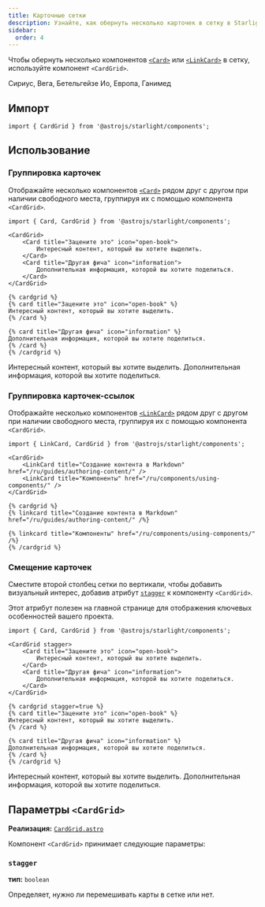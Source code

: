 ```yaml
---
title: Карточные сетки
description: Узнайте, как обернуть несколько карточек в сетку в Starlight.
sidebar:
  order: 4
---
```



Чтобы обернуть несколько компонентов [`<Card>`](/ru/components/cards/) или [`<LinkCard>`](/ru/components/link-cards/) в сетку, используйте компонент `<CardGrid>`.


<Preview>

<CardGrid slot="preview">
	<Card title="Звёзды" icon="star">
		Сириус, Вега, Бетельгейзе
	</Card>
	<Card title="Moons" icon="moon">
		Ио, Европа, Ганимед
	</Card>
</CardGrid>

</Preview>

## Импорт

```tsx
import { CardGrid } from '@astrojs/starlight/components';
```

## Использование

### Группировка карточек

Отображайте несколько компонентов [`<Card>`](/ru/components/cards/) рядом друг с другом при наличии свободного места, группируя их с помощью компонента `<CardGrid>`.

<Preview>

```mdx {3,10}
import { Card, CardGrid } from '@astrojs/starlight/components';

<CardGrid>
	<Card title="Зацените это" icon="open-book">
		Интересный контент, который вы хотите выделить.
	</Card>
	<Card title="Другая фича" icon="information">
		Дополнительная информация, которой вы хотите поделиться.
	</Card>
</CardGrid>
```

<Fragment slot="markdoc">

```markdoc {1,9}
{% cardgrid %}
{% card title="Зацените это" icon="open-book" %}
Интересный контент, который вы хотите выделить.
{% /card %}

{% card title="Другая фича" icon="information" %}
Дополнительная информация, которой вы хотите поделиться.
{% /card %}
{% /cardgrid %}
```

</Fragment>

<CardGrid slot="preview">
	<Card title="Зацените это" icon="open-book">
		Интересный контент, который вы хотите выделить.
	</Card>
	<Card title="Другая фича" icon="information">
		Дополнительная информация, которой вы хотите поделиться.
	</Card>
</CardGrid>

</Preview>

### Группировка карточек-ссылок

Отображайте несколько компонентов [`<LinkCard>`](/ru/components/link-cards/) рядом друг с другом при наличии свободного места, группируя их с помощью компонента `<CardGrid>`.

<Preview>

```mdx {3,6}
import { LinkCard, CardGrid } from '@astrojs/starlight/components';

<CardGrid>
	<LinkCard title="Создание контента в Markdown" href="/ru/guides/authoring-content/" />
	<LinkCard title="Компоненты" href="/ru/components/using-components/" />
</CardGrid>
```

<Fragment slot="markdoc">

```markdoc {1,5}
{% cardgrid %}
{% linkcard title="Создание контента в Markdown" href="/ru/guides/authoring-content/" /%}

{% linkcard title="Компоненты" href="/ru/components/using-components/" /%}
{% /cardgrid %}
```

</Fragment>

<CardGrid slot="preview">
	<LinkCard title="Создание контента в Markdown" href="/ru/guides/authoring-content/" />
	<LinkCard title="Компоненты" href="/ru/components/using-components/" />
</CardGrid>

</Preview>

### Смещение карточек

Сместите второй столбец сетки по вертикали, чтобы добавить визуальный интерес, добавив атрибут [`stagger`](#stagger) к компоненту `<CardGrid>`.

Этот атрибут полезен на главной странице для отображения ключевых особенностей вашего проекта.

<Preview>

```mdx "stagger"
import { Card, CardGrid } from '@astrojs/starlight/components';

<CardGrid stagger>
	<Card title="Зацените это" icon="open-book">
		Интересный контент, который вы хотите выделить.
	</Card>
	<Card title="Другая фича" icon="information">
		Дополнительная информация, которой вы хотите поделиться.
	</Card>
</CardGrid>
```

<Fragment slot="markdoc">

```markdoc "stagger=true"
{% cardgrid stagger=true %}
{% card title="Зацените это" icon="open-book" %}
Интересный контент, который вы хотите выделить.
{% /card %}

{% card title="Другая фича" icon="information" %}
Дополнительная информация, которой вы хотите поделиться.
{% /card %}
{% /cardgrid %}
```

</Fragment>

<CardGrid slot="preview" stagger>
	<Card title="Зацените это" icon="open-book">
		Интересный контент, который вы хотите выделить.
	</Card>
	<Card title="Другая фича" icon="information">
		Дополнительная информация, которой вы хотите поделиться.
	</Card>
</CardGrid>

</Preview>

## Параметры `<CardGrid>`

**Реализация:** [`CardGrid.astro`](https://github.com/withastro/starlight/blob/main/packages/starlight/user-components/CardGrid.astro)

Компонент `<CardGrid>` принимает следующие параметры:

### `stagger`

**тип:** `boolean`

Определяет, нужно ли перемешивать карты в сетке или нет.
